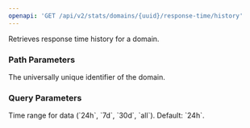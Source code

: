 ```yaml
---
openapi: 'GET /api/v2/stats/domains/{uuid}/response-time/history'
---
```


Retrieves response time history for a domain.

### Path Parameters

<ParamField path="uuid" type="string" required>
  The universally unique identifier of the domain.
</ParamField>

### Query Parameters

<ParamField query="range" type="string">
  Time range for data (`24h`, `7d`, `30d`, `all`). Default: `24h`.
</ParamField> 

